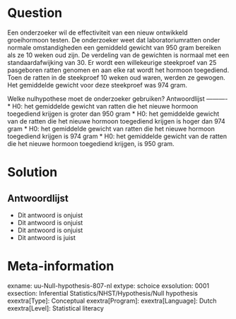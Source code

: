 Question
========
  
Een onderzoeker wil de effectiviteit van een nieuw ontwikkeld groeihormoon testen. De onderzoeker weet dat laboratoriumratten onder normale omstandigheden een gemiddeld gewicht van 950 gram bereiken als ze 10 weken oud zijn. De verdeling van de gewichten is normaal met een standaardafwijking van 30. Er wordt een willekeurige steekproef van 25 pasgeboren ratten genomen en aan elke rat wordt het hormoon toegediend. Toen de ratten in de steekproef 10 weken oud waren, werden ze gewogen. Het gemiddelde gewicht voor deze steekproef was 974 gram.

Welke nulhypothese moet de onderzoeker gebruiken? 
Antwoordlijst
----------
* H0: het gemiddelde gewicht van ratten die het nieuwe hormoon toegediend krijgen is groter dan 950 gram
* H0: het gemiddelde gewicht van de ratten die het nieuwe hormoon toegediend krijgen is hoger dan 974 gram
* H0: het gemiddelde gewicht van ratten die het nieuwe hormoon toegediend krijgen is 974 gram
* H0: het gemiddelde gewicht van de ratten die het nieuwe hormoon toegediend krijgen, is 950 gram.  

Solution
========


Antwoordlijst
----------
* Dit antwoord is onjuist
* Dit antwoord is onjuist
* Dit antwoord is onjuist
* Dit antwoord is juist

Meta-information
================
exname: uu-Null-hypothesis-807-nl
extype: schoice
exsolution: 0001
exsection: Inferential Statistics/NHST/Hypothesis/Null hypothesis
exextra[Type]: Conceptual
exextra[Program]: 
exextra[Language]: Dutch
exextra[Level]: Statistical literacy